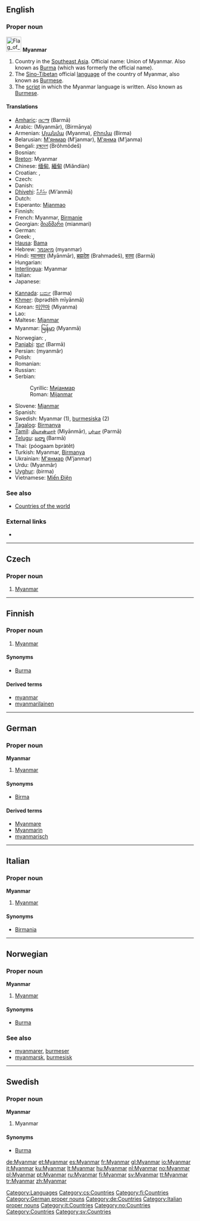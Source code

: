 {{see|myanmar}}
==English==
{{wikipedia}}

===Proper noun===
[[Image:Flag of Myanmar.svg|40px]]
'''Myanmar'''

# Country in the [[Southeast Asia]]. Official name: Union of Myanmar. Also known as [[Burma]] (which was formerly the official name).
# The [[Sino-Tibetan]] official [[language]] of the country of Myanmar, also known as [[Burmese]].
# The [[script]] in which the Myanmar language is written. Also known as [[Burmese]].

====Translations====
{{top}}
* [[Amharic]]: [[በርማ]] (Barmā)
* Arabic: {{Arab|[[ميانمار]]}} (Miyanmār), {{Arab|[[برمانيا]]}} (Birmānya)
* Armenian: [[Մյանմա]] (Myanma), [[Բիրմա]] (Birma)
* Belarusian: [[М'янмар]] (M’janmar), [[М'янма]] (M’janma)
* Bengali: [[ব্রহ্মদেশ]] (Brôhmôdeš)
* Bosnian: {{t-|bs|Mijanmar|m}}
* [[Breton]]: Myanmar
* Chinese: [[缅甸]], [[緬甸]] (Miǎndiàn)
* Croatian: {{t-|hr|Mianmar|m}}, {{t-|hr|Mjanma|f}}
* Czech: {{t-|cs|Myanmar}}
* Danish: {{t-|da|Myanmar}}
* [[Dhivehi]]: [[މިއަންމާ]] (Mi’anmā)
* Dutch: {{t+|nl|Myanmar}}
* Esperanto: [[Mjanmao]]
* Finnish: {{t+|fi|Myanmar}}
* French: Myanmar, [[Birmanie]]
* Georgian: [[მიანმარი]] (mianmari)
* German: {{t+|de|Myanmar}}
* Greek: {{t-|el|Βιρμανία|f|tr=virmanía|sc=Grek}}, {{t-|el|Μυανμάρ|n|tr=mianmár|sc=Grek}}
* [[Hausa]]: [[Bama]]
* Hebrew: [[מיאנמר]] (myanmar)
* Hindi: [[म्यानमार]] (Myānmār), [[ब्रह्मदेश]] (Brahmadeš), [[बरमा]] (Barmā)
* Hungarian: {{t+|hu|Mianmar}}
* [[Interlingua]]: Myanmar
* Italian: {{t+|it|Myanmar}}
* Japanese: {{t+|ja|ミャンマー|tr=Myanmā|sc=Jpan}}
{{mid}}
* [[Kannada]]: [[ಬರ್ಮ]] (Barma)
* [[Khmer]]: {{Khmr|[[ប្រទេសមីយ៉ាន់ម៉ា]]}} (bprədtēh mīyānmā)
* Korean: [[미얀마]] (Miyanma)
* Lao: {{t-|lo|ພະມ້າ|tr=phamaa|sc=Laoo|xs=Lao}}
* Maltese: [[Mjanmar]]
* Myanmar: [[မြန်မာ]] (Myanmā)
* Norwegian: {{t+|no|Myanmar}}, {{t-|no|Burma}}
* [[Panjabi]]: [[ਬਰ੍ਮਾ]] (Barmā)
* Persian: {{fa-Arab|[[میانمار]]}} (myanmâr)
* Polish: {{t+|pl|Myanmar}}
* Romanian: {{t-|ro|Myanmar|n}}
* Russian: {{t-|ru|Мьянма|f|tr=M’jánma|sc=Cyrl}}
* Serbian:
*: Cyrillic: [[Мијанмар]] {{m}}
*: Roman: [[Mijanmar#Serbian|Mijanmar]] {{m}}
* Slovene: [[Mjanmar]]
* Spanish: {{t+|es|Myanmar|m}}
* Swedish: Myanmar (1), [[burmesiska]] (2)
* [[Tagalog]]: [[Birmanya]]
* [[Tamil]]: [[மியான்மார்]] (Miyānmār), [[பர்மா]] (Parmā)
* [[Telugu]]: [[బర్మా]] (Barmā)
* Thai: {{Thai|[[พุกามประเทศ]]}} (póogaam bpràtêt)
* Turkish: Myanmar, [[Birmanya]]
* Ukrainian: [[М'янмар]] (M’janmar) {{m}}
* Urdu: {{ur-Arab|[[میانمار]]}} (Myanmâr)
* [[Uyghur]]: {{ug-Arab|[[ﺑﯩﺮﻣﺎ]]}} (birma)
* Vietnamese: [[Miến Điện]]
{{bottom}}

===See also===
* [[Appendix:Countries of the world|Countries of the world]]

===External links===
* {{ethnologue|code=mya}}

[[Category:Languages]]

----

==Czech==

===Proper noun===
{{cs-proper noun|g=}}

# [[#English|Myanmar]]

[[Category:cs:Countries]]

----

==Finnish==
{{wikipedia|lang=fi}}

===Proper noun===
{{fi-noun|proper=true}}

# [[#English|Myanmar]]

====Synonyms====
* [[Burma#Finnish|Burma]]

====Derived terms====
* [[myanmar]]
* [[myanmarilainen]]

[[Category:fi:Countries]]

----

==German==
{{wikipedia|lang=de}}

===Proper noun===
'''Myanmar''' {{n}}

# [[#English|Myanmar]]

====Synonyms====
* [[Birma]]

====Derived terms====
* [[Myanmare]]
* [[Myanmarin]]
* [[myanmarisch]]

[[Category:German proper nouns]]
[[Category:de:Countries]]

----

==Italian==
{{wikipedia|lang=it}}

===Proper noun===
'''Myanmar''' {{m}}

# [[#English|Myanmar]]

====Synonyms====
* [[Birmania]]

[[Category:Italian proper nouns]]
[[Category:it:Countries]]

----

==Norwegian==

===Proper noun===
'''Myanmar'''

# [[#English|Myanmar]] {{italbrac|official, but rarely used}}

====Synonyms====
* [[Burma#Norwegian|Burma]]

===See also===
* [[myanmarer]], [[burmeser]]
* [[myanmarsk]], [[burmesisk]]

[[Category:no:Countries]]

----

==Swedish==

===Proper noun===
'''Myanmar'''

# Myanmar

====Synonyms====
* [[Burma]]

[[Category:Countries]]
[[Category:sv:Countries]]

[[de:Myanmar]]
[[et:Myanmar]]
[[es:Myanmar]]
[[fr:Myanmar]]
[[gl:Myanmar]]
[[io:Myanmar]]
[[it:Myanmar]]
[[ku:Myanmar]]
[[lt:Myanmar]]
[[hu:Myanmar]]
[[nl:Myanmar]]
[[no:Myanmar]]
[[pl:Myanmar]]
[[pt:Myanmar]]
[[ru:Myanmar]]
[[fi:Myanmar]]
[[sv:Myanmar]]
[[tt:Myanmar]]
[[tr:Myanmar]]
[[zh:Myanmar]]
